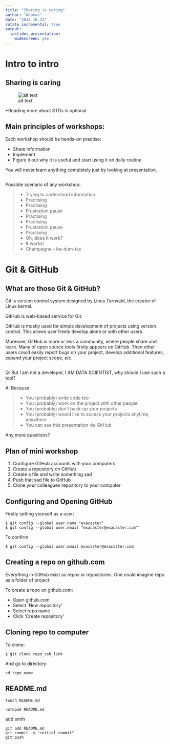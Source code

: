 ```yaml
---
title: "Sharing is caring"
author: "Adomas"
date: "2014.10.23"
rotate incremental: true
output:
  ioslides_presentation:
    widescreen: yes
---
```


# Intro to intro

## Sharing is caring {.flexbox .vcenter}

![alt text](sharing.jpg)

*Reading more about STDs is optional

## Main principles of workshops:

Each workshop should be hands-on practise:

- Share information
- Implement
- Figure it out why it is useful and start using it on daily routine

You will never learn anything completely just by looking at presentation.

## 

Possible scenario of any workshop:

>- Trying to understand information
>- Practising
>- Practising
>- Frustration pause
>- Practising
>- Practising
>- Frustration pause
>- Practising
>- Oh, does it work?
>- It works!
>- Champagne -- ba-dum-tss

# Git & GitHub

## What are those Git & GitHub?

Git is version control system designed by Linus Tornvald, the creator of Linux kernel.

GitHub is web-based service for Git.

GitHub is mostly used for simple development of projects using version control. This allows user freely develop alone or with other users. 

Moreover, GitHub is more or less a community, where people share and learn. Many of open source tools firstly appears on GitHub. Then other users could easily report bugs on your project, develop additional features, expand your project scope, *etc*.

##

Q: But I am not a developer, I AM DATA SCIENTIST, why should I use such a tool?

A: Because:

>- You (probably) write code too 
>- You (probably) work on the project with other people
>- You (probably) don't back-up your projects
>- You (probably) would like to access your projects anytime, anywhere
>- You can see this presentation via GitHub

Any more questions?

## Plan of mini workshop

1. Configure GitHub accounts with your computers
2. Create a repository on GitHub
3. Create a file and write something sad 
4. Push that sad file to GitHub
5. Clone your colleagues repository to your computer

## Configuring and Opening GitHub

Firstly setting yourself as a user:

```
$ git config --global user.name "exacaster"
$ git config --global user.email "exacaster@exacaster.com"
```

To confirm

```
$ git config --global user.email exacaster@exacaster.com
```

## Creating a repo on github.com

Everything in GitHub exist as repos or repositories. One could imagine repo as a folder of project. 

To create a repo on github.com:

- Open github.com
- Select 'New repository'
- Select repo name
- Click 'Create repository'

## Cloning repo to computer

To clone:

```
$ git clone repo_ssh_link
```

And go to directory:

```
cd repo_name
```

## README.md

```
touch README.md

notepad README.md
```

add smth

```
git add README.md
git commit -m "initial commit"
git push
```










